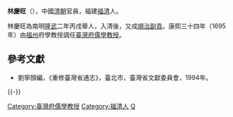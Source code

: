 '''林慶旺'''（{{bd|？||？|catIdx=}}），中國[[清朝|清朝]]官員，福建[[福清|福清]]人。

林慶旺為南明[[隆武|隆武]]二年丙戌舉人，入清後，又成[[順治|順治]][[副貢|副貢]]。康熙三十四年（1695年）由[[福州|福州]]府學教授調任[[臺灣府儒學教授|臺灣府儒學教授]]。

==參考文獻==
*劉寧顏編，《重修臺灣省通志》，臺北市，臺灣省文獻委員會，1994年。

{{-}}
{{start box}}
{{s-off}}
{{Succession box|[[張士昊|張士昊]]|[[李中素|李中素]]|[[臺灣府儒學教授|臺灣府儒學教授]]|<small>康熙三十四年（1695年）任</small>}}
{{end box}}
{{清朝人物小作品}}
{{DEFAULTSORT:Lin林}}
[[Category:臺灣府儒學教授|Category:臺灣府儒學教授]]
[[Category:福清人|Category:福清人]]
[[Category:林姓|Q]]